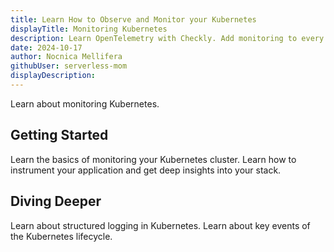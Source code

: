 ```yaml
---
title: Learn How to Observe and Monitor your Kubernetes
displayTitle: Monitoring Kubernetes
description: Learn OpenTelemetry with Checkly. Add monitoring to every piece of your stack with the open standards and open-source tools.
date: 2024-10-17
author: Nocnica Mellifera
githubUser: serverless-mom
displayDescription:
---
```


Learn about monitoring Kubernetes.

## Getting Started

<CardGroup cols={2}>
  <Card
    title="Getting started."
    icon="/learn/icons/kubernetes-logo.svg"
    href="/learn/kubernetes/monitoring-challenges/"
  >
    Learn the basics of monitoring your Kubernetes cluster.
  </Card>
  <Card
    title="Learn about logging best practices."
    icon="/learn/icons/kubernetes-logo.svg"
    href="/learn/kubernetes/logging-best-practices/"
  >
    Learn how to instrument your application and get deep insights into your stack.
  </Card>
</CardGroup>

## Diving Deeper

<CardGroup cols={2}>
  <Card
    title="Structured logging"
    href="/learn/kubernetes/structured-logging/"
  >
    Learn about structured logging in Kubernetes.
  </Card>
  <Card
    title="Events"
    href="/learn/kubernetes/events/"
  >
    Learn about key events of the Kubernetes lifecycle.
  </Card>
</CardGroup>
